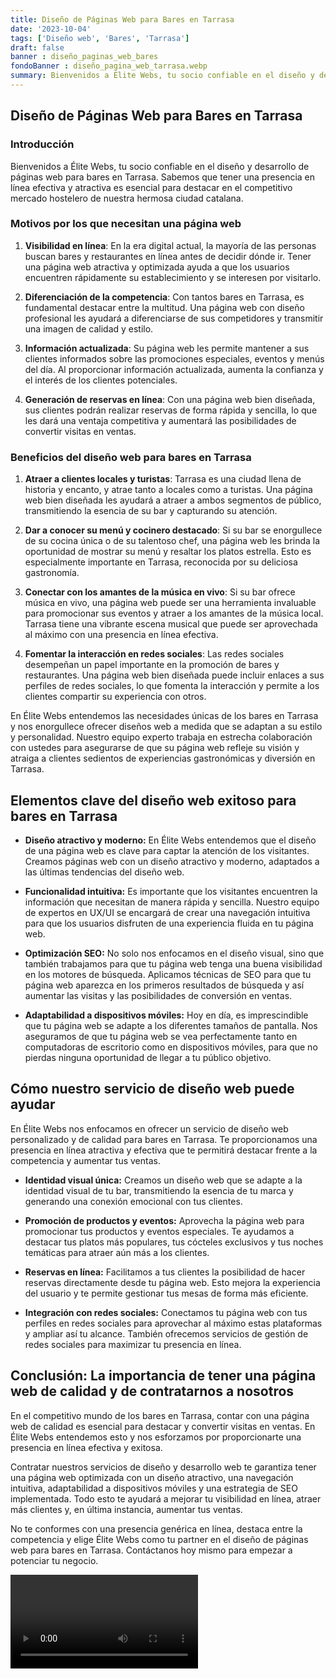 ```yaml
---
title: Diseño de Páginas Web para Bares en Tarrasa
date: '2023-10-04'
tags: ['Diseño web', 'Bares', 'Tarrasa']
draft: false
banner : diseño_paginas_web_bares
fondoBanner : diseño_pagina_web_tarrasa.webp
summary: Bienvenidos a Élite Webs, tu socio confiable en el diseño y desarrollo de páginas web para bares en Tarrasa. Sabemos que tener una presencia en línea efectiva y atractiva es esencial para destacar en el competitivo mercado hostelero de nuestra hermosa ciudad catalana.
---
```


## Diseño de Páginas Web para Bares en Tarrasa

### Introducción

Bienvenidos a Élite Webs, tu socio confiable en el diseño y desarrollo de páginas web para bares en Tarrasa. Sabemos que tener una presencia en línea efectiva y atractiva es esencial para destacar en el competitivo mercado hostelero de nuestra hermosa ciudad catalana.

### Motivos por los que necesitan una página web

1. **Visibilidad en línea**: En la era digital actual, la mayoría de las personas buscan bares y restaurantes en línea antes de decidir dónde ir. Tener una página web atractiva y optimizada ayuda a que los usuarios encuentren rápidamente su establecimiento y se interesen por visitarlo.

2. **Diferenciación de la competencia**: Con tantos bares en Tarrasa, es fundamental destacar entre la multitud. Una página web con diseño profesional les ayudará a diferenciarse de sus competidores y transmitir una imagen de calidad y estilo.

3. **Información actualizada**: Su página web les permite mantener a sus clientes informados sobre las promociones especiales, eventos y menús del día. Al proporcionar información actualizada, aumenta la confianza y el interés de los clientes potenciales.

4. **Generación de reservas en línea**: Con una página web bien diseñada, sus clientes podrán realizar reservas de forma rápida y sencilla, lo que les dará una ventaja competitiva y aumentará las posibilidades de convertir visitas en ventas.

### Beneficios del diseño web para bares en Tarrasa

1. **Atraer a clientes locales y turistas**: Tarrasa es una ciudad llena de historia y encanto, y atrae tanto a locales como a turistas. Una página web bien diseñada les ayudará a atraer a ambos segmentos de público, transmitiendo la esencia de su bar y capturando su atención.

2. **Dar a conocer su menú y cocinero destacado**: Si su bar se enorgullece de su cocina única o de su talentoso chef, una página web les brinda la oportunidad de mostrar su menú y resaltar los platos estrella. Esto es especialmente importante en Tarrasa, reconocida por su deliciosa gastronomía.

3. **Conectar con los amantes de la música en vivo**: Si su bar ofrece música en vivo, una página web puede ser una herramienta invaluable para promocionar sus eventos y atraer a los amantes de la música local. Tarrasa tiene una vibrante escena musical que puede ser aprovechada al máximo con una presencia en línea efectiva.

4. **Fomentar la interacción en redes sociales**: Las redes sociales desempeñan un papel importante en la promoción de bares y restaurantes. Una página web bien diseñada puede incluir enlaces a sus perfiles de redes sociales, lo que fomenta la interacción y permite a los clientes compartir su experiencia con otros.

En Élite Webs entendemos las necesidades únicas de los bares en Tarrasa y nos enorgullece ofrecer diseños web a medida que se adaptan a su estilo y personalidad. Nuestro equipo experto trabaja en estrecha colaboración con ustedes para asegurarse de que su página web refleje su visión y atraiga a clientes sedientos de experiencias gastronómicas y diversión en Tarrasa.

<GifSeo />

<Cta />

## Elementos clave del diseño web exitoso para bares en Tarrasa

- **Diseño atractivo y moderno:** En Élite Webs entendemos que el diseño de una página web es clave para captar la atención de los visitantes. Creamos páginas web con un diseño atractivo y moderno, adaptados a las últimas tendencias del diseño web.

- **Funcionalidad intuitiva:** Es importante que los visitantes encuentren la información que necesitan de manera rápida y sencilla. Nuestro equipo de expertos en UX/UI se encargará de crear una navegación intuitiva para que los usuarios disfruten de una experiencia fluida en tu página web.

- **Optimización SEO:** No solo nos enfocamos en el diseño visual, sino que también trabajamos para que tu página web tenga una buena visibilidad en los motores de búsqueda. Aplicamos técnicas de SEO para que tu página web aparezca en los primeros resultados de búsqueda y así aumentar las visitas y las posibilidades de conversión en ventas.

- **Adaptabilidad a dispositivos móviles:** Hoy en día, es imprescindible que tu página web se adapte a los diferentes tamaños de pantalla. Nos aseguramos de que tu página web se vea perfectamente tanto en computadoras de escritorio como en dispositivos móviles, para que no pierdas ninguna oportunidad de llegar a tu público objetivo.

## Cómo nuestro servicio de diseño web puede ayudar

En Élite Webs nos enfocamos en ofrecer un servicio de diseño web personalizado y de calidad para bares en Tarrasa. Te proporcionamos una presencia en línea atractiva y efectiva que te permitirá destacar frente a la competencia y aumentar tus ventas.

- **Identidad visual única:** Creamos un diseño web que se adapte a la identidad visual de tu bar, transmitiendo la esencia de tu marca y generando una conexión emocional con tus clientes.

- **Promoción de productos y eventos:** Aprovecha la página web para promocionar tus productos y eventos especiales. Te ayudamos a destacar tus platos más populares, tus cócteles exclusivos y tus noches temáticas para atraer aún más a los clientes.

- **Reservas en línea:** Facilitamos a tus clientes la posibilidad de hacer reservas directamente desde tu página web. Esto mejora la experiencia del usuario y te permite gestionar tus mesas de forma más eficiente.

- **Integración con redes sociales:** Conectamos tu página web con tus perfiles en redes sociales para aprovechar al máximo estas plataformas y ampliar así tu alcance. También ofrecemos servicios de gestión de redes sociales para maximizar tu presencia en línea.

## Conclusión: La importancia de tener una página web de calidad y de contratarnos a nosotros

En el competitivo mundo de los bares en Tarrasa, contar con una página web de calidad es esencial para destacar y convertir visitas en ventas. En Élite Webs entendemos esto y nos esforzamos por proporcionarte una presencia en línea efectiva y exitosa.

Contratar nuestros servicios de diseño y desarrollo web te garantiza tener una página web optimizada con un diseño atractivo, una navegación intuitiva, adaptabilidad a dispositivos móviles y una estrategia de SEO implementada. Todo esto te ayudará a mejorar tu visibilidad en línea, atraer más clientes y, en última instancia, aumentar tus ventas.

No te conformes con una presencia genérica en línea, destaca entre la competencia y elige Élite Webs como tu partner en el diseño de páginas web para bares en Tarrasa. Contáctanos hoy mismo para empezar a potenciar tu negocio.

<Video />

<CtaBot job='Bares' city='Tarrasa'/>

<Gmaps query='Tarrasa+españa+maps' />
